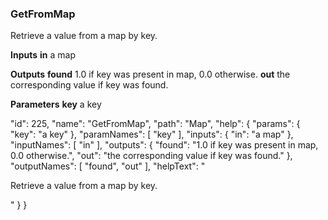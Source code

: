 ### GetFromMap

Retrieve a value from a map by key.

**Inputs**
**in**
a map


**Outputs**
**found**
1.0 if key was present in map, 0.0 otherwise.
**out**
the corresponding value if key was found.


**Parameters**
**key**
a key


  "id": 225,
  "name": "GetFromMap",
  "path": "Map",
  "help": {
    "params": {
      "key": "a key"
    },
    "paramNames": [
      "key"
    ],
    "inputs": {
      "in": "a map"
    },
    "inputNames": [
      "in"
    ],
    "outputs": {
      "found": "1.0 if key was present in map, 0.0 otherwise.",
      "out": "the corresponding value if key was found."
    },
    "outputNames": [
      "found",
      "out"
    ],
    "helpText": "<p>Retrieve a value from a map by key.</p>"
  }
}
